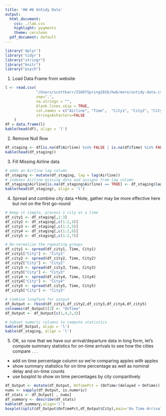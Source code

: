```yaml
---
title: 'HW #6 Untidy Data'
output:
  html_document:
    css: ./lab.css
    highlight: pygments
    theme: cerulean
  pdf_document: default
---
```


```r
library('dplyr')
library('tidyr')
library("stringr")
library("knitr")
library("psych")
```
1. Load Data Frame from website
```r
l <- read.csv(
              "/Users/scottkarr/IS607Spring2016/hw6/more/untidy-data.csv",
              sep=",",
              na.strings = "",
              blank.lines.skip = TRUE,
              col.names = c("Airline", "Time",  "City1", "City2", "City3", "City4","City5"),
              stringsAsFactors=FALSE
    )
df = data.frame(l)
kable(head(df), align = 'l')
```


2.  Remove Null Row
```r
df_staging <- df[is.na(df$Airline) %in% FALSE | is.na(df$Time) %in% FALSE, ]
kable(head(df_staging))
```

3.  Fill Missing Airline data
```r
# adds an Airline lag column
df_staging <- mutate(df_staging, lag = lag(Airline))
# indexes Airline missing data and assigns from lag column
df_staging$Airline[is.na(df_staging$Airline) == TRUE] <- df_staging$lag[is.na(df_staging$Airline) == TRUE]
kable(head(df_staging), align = 'l')
```

4.  Spread and combine city data
    *Note, gather may be more effective here but not on the first go-round
```r
# Keep it simple, process 1 city at a time
df_city1 <- df_staging[,1:3]
df_city2 <- df_staging[,c(1:2,4)]
df_city3 <- df_staging[,c(1:2,5)]
df_city4 <- df_staging[,c(1:2,6)]
df_city5 <- df_staging[,c(1:2,7)]

# De-normalize the repeating groups
df_city1 <- spread(df_city1, Time, City1)
df_city1["City"] <- "City1"
df_city2 <- spread(df_city2, Time, City2)
df_city2["City"] <- "City2"
df_city3 <- spread(df_city3, Time, City3)
df_city3["City"] <- "City3"
df_city4 <- spread(df_city4, Time, City4)
df_city4["City"] <- "City4"
df_city5 <- spread(df_city5, Time, City5)
df_city5["City"] <- "City5"

# Combine longform for output
df_Output <- rbind(df_city1,df_city2,df_city3,df_city4,df_city5)
colnames(df_Output)[3] <- "OnTime"
df_Output <- df_Output[c(1,4,2,3)]

# Subset numeric columns to compute statistics
kable(df_Output, align = 'l')
kable(df_staging, align = 'l')
```

5. OK, so now that we have our arrival/departure data in long form, let's compute summary
statistics for on-time arrivals to see how the cities compare . . .

 * add on time percentage column so we're comparing apples with apples
 * show summary statistics for on time percentage as well as nominal delay and on-time counts
 * use boxplot to show on time percentages by city comparitively

```r
df_Output <- mutate(df_Output, OnTimePct = (OnTime/(delayed + OnTime)) * 100 )
nums <- sapply(df_Output, is.numeric)
df_stats <- df_Output[ , nums]
df_summary <- describe(df_stats)
kable(df_summary,align='l')
boxplot(split(df_Output$OnTimePct,df_Output$City),main='On Time Arrivals By City')
```
